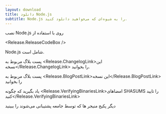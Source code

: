 ```yaml
---
layout: download
title: دانلود Node.js
subtitle: Node.js را به شیوه‌ای که می‌خواهید دانلود کنید.
---
```


<section>
نصب Node.js <Release.VersionDropdown /> روی <Release.OperatingSystemDropdown exclude={["AIX"]} /> با استفاده از <Release.PlatformDropdown />

<Release.ReleaseCodeBox />
</section>

<section>
Node.js شامل <Release.NpmLink /> است.

پست بلاگ مربوط به <Release.ChangelogLink>این نسخه</Release.ChangelogLink> را بخوانید.

پست بلاگ مربوط به <Release.BlogPostLink>این نسخه</Release.BlogPostLink> را بخوانید

یاد بگیرید که چگونه <Release.VerifyingBinariesLink>امضاهای SHASUMS را تایید کنید</Release.VerifyingBinariesLink>

دیگر <LinkWithArrow href="/download/package-manager/all">پکیج منیجر ها</LinkWithArrow> که توسط جامعه پشتیبانی می‌شوند را ببینید

</section>
